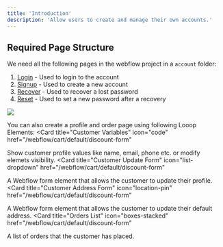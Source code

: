 ```yaml
---
title: 'Introduction'
description: 'Allow users to create and manage their own accounts.'
---
```


## Required Page Structure

We need all the following pages in the webflow project in a `account` folder:
1. [Login](/webflow/customer/login) - Used to login to the account
2. [Signup](/webflow/customer/signup) - Used to create a new account
3. [Recover](/webflow/customer/recover) - Used to recover a lost password
4. [Reset](/webflow/customer/reset) - Used to set a new password after a recovery

<Frame>
<img src="/images/account-pages.png" />
</Frame>

You can also create a profile and order page using following Looop Elements:
<CardGroup cols={2}>
  <Card
    title="Customer Variables"
    icon="code"
    href="/webflow/cart/default/discount-form"
  >
   Show customer profile values like name, email, phone etc. or modify elemets visibility.
  </Card>
   <Card
    title="Customer Update Form"
    icon="list-dropdown"
    href="/webflow/cart/default/discount-form"
  >
   A  Webflow form element that allows the customer to update their profile.
  </Card>
   <Card
    title="Customer Address Form"
    icon="location-pin"
    href="/webflow/cart/default/discount-form"
  >
   A  Webflow form element that allows the customer to update their default address.
  </Card>
  <Card
    title="Orders List"
    icon="boxes-stacked"
    href="/webflow/cart/default/discount-form"
  >
   A list of orders that the customer has placed.
  </Card>
</CardGroup>



